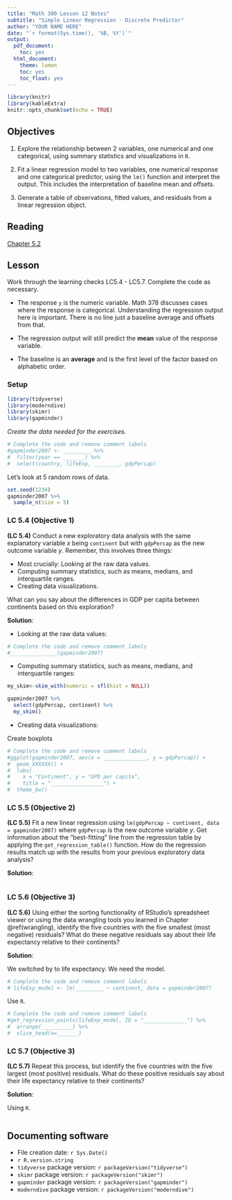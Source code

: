 ```yaml
---
title: "Math 300 Lesson 12 Notes"
subtitle: "Simple Linear Regression - Discrete Predictor"
author: "YOUR NAME HERE"
date: "`r format(Sys.time(), '%B, %Y')`"
output:
  pdf_document:
    toc: yes
  html_document:
    theme: lumen
    toc: yes
    toc_float: yes
---
```



```r
library(knitr)
library(kableExtra)
knitr::opts_chunk$set(echo = TRUE)
```

## Objectives

1. Explore the relationship between 2 variables, one numerical and one categorical, using summary statistics and visualizations in `R`.  

2. Fit a linear regression model to two variables, one numerical response and one categorical predictor, using the `lm()` function and interpret the output. This includes the interpretation of baseline mean and offsets. 

3. Generate a table of observations, fitted values, and residuals from a linear regression object.  

## Reading 

[Chapter 5.2](https://moderndive.com/5-regression.html#model2)

## Lesson 

Work through the learning checks LC5.4 - LC5.7. Complete the code as necessary.  

+ The response `y` is the numeric variable. Math 378 discusses cases where the response is categorical. Understanding the regression output here is important. There is no line just a baseline average and offsets from that.   

+ The regression output will still predict the **mean** value of the response variable.  

+ The baseline is an **average** and is the first level of the factor based on alphabetic order.


### Setup

```r
library(tidyverse)
library(moderndive)
library(skimr)
library(gapminder)
``` 

*Create the data needed for the exercises.*

```r
# Complete the code and remove comment labels
#gapminder2007 <- _________ %>%
#  filter(year == _______) %>%
#  select(country, lifeExp, ________, gdpPercap)
```

Let's look at 5 random rows of data.

```r
set.seed(1234)
gapminder2007 %>%
  sample_n(size = 5) 
```

### LC 5.4 (Objective 1)

**(LC 5.4)** Conduct a new exploratory data analysis with the same explanatory variable $x$ being `continent` but with `gdpPercap` as the new outcome variable $y$. Remember, this involves three things:

- Most crucially: Looking at the raw data values.
- Computing summary statistics, such as means, medians, and interquartile ranges.
- Creating data visualizations.

What can you say about the differences in GDP per capita between continents based on this exploration?

**Solution**: 

- Looking at the raw data values: 
```r
# Complete the code and remove comment labels
#_______________(gapminder2007)
```

- Computing summary statistics, such as means, medians, and interquartile ranges:


```r
my_skim<-skim_with(numeric = sfl(hist = NULL))
```

```r
gapminder2007 %>%
  select(gdpPercap, continent) %>%
  my_skim()
```

- Creating data visualizations:

Create boxplots

```r
# Complete the code and remove comment labels
#ggplot(gapminder2007, aes(x = ______________, y = gdpPercap)) +
#  geom_XXXXXX() +
#  labs(
#    x = "Continent", y = "GPD per capita",
#    title = "_________________") +
#  theme_bw()
```


### LC 5.5 (Objective 2)

**(LC 5.5)** Fit a new linear regression using `lm(gdpPercap ~ continent, data = gapminder2007)` where `gdpPercap` is the new outcome variable $y$. Get information about the "best-fitting" line from the regression table by applying the `get_regression_table()` function. How do the regression results match up with the results from your previous exploratory data analysis?

**Solution**: 

```r

```


### LC 5.6 (Objective 3)

**(LC 5.6)** Using either the sorting functionality of RStudio's spreadsheet viewer or using the data wrangling tools you learned in Chapter \@ref(wrangling), identify the five countries with the five smallest (most negative) residuals? What do these negative residuals say about their life expectancy relative to their continents?

**Solution**: 

We switched by to life expectancy. We need the model.

```r
# Complete the code and remove comment labels
# lifeExp_model <- lm(_________ ~ continent, data = gapminder2007)
```


Use `R`.

```r
# Complete the code and remove comment labels
#get_regression_points(lifeExp_model, ID = "______________") %>%
#  arrange(__________) %>%
#  slice_head(n=_______)
```

### LC 5.7 (Objective 3)

**(LC 5.7)** Repeat this process, but identify the five countries with the five largest (most positive) residuals. What do these positive residuals say about their life expectancy relative to their continents?

**Solution**: 

Using `R`.

```r



```



## Documenting software 

  * File creation date: `r Sys.Date()`
  * `r R.version.string`
  * `tidyverse` package version: `r packageVersion("tidyverse")`
  * `skimr` package version: `r packageVersion("skimr")`
  * `gapminder` package version: `r packageVersion("gapminder")`  
  * `moderndive` package version: `r packageVersion("moderndive")`
